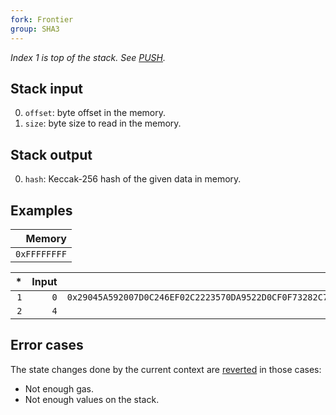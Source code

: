 ```yaml
---
fork: Frontier
group: SHA3
---
```


*Index 1 is top of the stack. See [PUSH](/#60).*

## Stack input

0. `offset`: byte offset in the memory.
1. `size`: byte size to read in the memory.

## Stack output

0. `hash`: Keccak-256 hash of the given data in memory.

## Examples

| Memory |
|-------:|
| `0xFFFFFFFF`|

| * | Input | Output |
|--:|------:|-------:|
| `1` | `0` | `0x29045A592007D0C246EF02C2223570DA9522D0CF0F73282C79A1BC8F0BB2C238` |
| `2` | `4` | |

## Error cases

The state changes done by the current context are [reverted](#FD) in those cases:
- Not enough gas.
- Not enough values on the stack.
